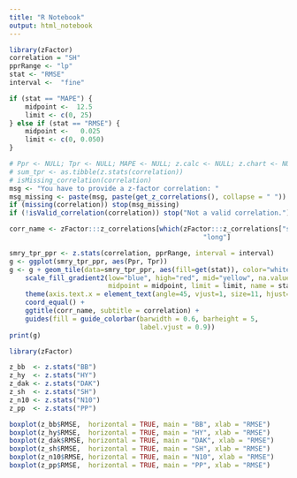 ```yaml
---
title: "R Notebook"
output: html_notebook
---
```


```r
library(zFactor)
correlation = "SH"
pprRange <- "lp"
stat <- "RMSE"
interval <-  "fine"

if (stat == "MAPE") {
    midpoint <-  12.5
    limit <- c(0, 25)
} else if (stat == "RMSE") {
    midpoint <-   0.025
    limit <- c(0, 0.050)
}

# Ppr <- NULL; Tpr <- NULL; MAPE <- NULL; z.calc <- NULL; z.chart <- NULL
# sum_tpr <- as.tibble(z.stats(correlation))
# isMissing_correlation(correlation)
msg <- "You have to provide a z-factor correlation: "
msg_missing <- paste(msg, paste(get_z_correlations(), collapse = " "))
if (missing(correlation)) stop(msg_missing)
if (!isValid_correlation(correlation)) stop("Not a valid correlation.")

corr_name <- zFactor:::z_correlations[which(zFactor:::z_correlations["short"] == correlation),
                                                 "long"]

smry_tpr_ppr <- z.stats(correlation, pprRange, interval = interval)
g <- ggplot(smry_tpr_ppr, aes(Ppr, Tpr))
g <- g + geom_tile(data=smry_tpr_ppr, aes(fill=get(stat)), color="white") +
    scale_fill_gradient2(low="blue", high="red", mid="yellow", na.value = "grey25",
                         midpoint = midpoint, limit = limit, name = stat) +
    theme(axis.text.x = element_text(angle=45, vjust=1, size=11, hjust=1)) +
    coord_equal() +
    ggtitle(corr_name, subtitle = correlation) +
    guides(fill = guide_colorbar(barwidth = 0.6, barheight = 5,
                                 label.vjust = 0.9))
print(g)
```


```r
library(zFactor)

z_bb  <- z.stats("BB")
z_hy  <- z.stats("HY")
z_dak <- z.stats("DAK")
z_sh  <- z.stats("SH")
z_n10 <- z.stats("N10")
z_pp  <- z.stats("PP")

boxplot(z_bb$RMSE,  horizontal = TRUE, main = "BB", xlab = "RMSE")
boxplot(z_hy$RMSE,  horizontal = TRUE, main = "HY", xlab = "RMSE")
boxplot(z_dak$RMSE, horizontal = TRUE, main = "DAK", xlab = "RMSE")
boxplot(z_sh$RMSE,  horizontal = TRUE, main = "SH", xlab = "RMSE")
boxplot(z_n10$RMSE, horizontal = TRUE, main = "N10", xlab = "RMSE")
boxplot(z_pp$RMSE,  horizontal = TRUE, main = "PP", xlab = "RMSE")
```
